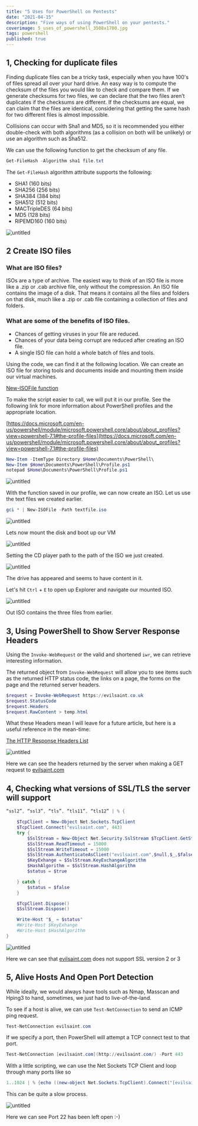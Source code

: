 ```yaml
---
title: "5 Uses for PowerShell on Pentests"
date: "2021-04-15"
description: "Five ways of using PowerShell on your pentests."
coverimage: 5_uses_of_powershell_3508x1700.jpg
tags: powershell
published: true
---
```

## 1, Checking for duplicate files

Finding duplicate files can be a tricky task, especially when you have 100's of files spread all over your hard drive.  An easy way is to compute the checksum of the files you would like to check and compare them. If we generate checksums for two files, we can declare that the two files aren’t duplicates if the checksums are different. If the checksums are equal, we can claim that the files are identical, considering that getting the same hash for two different files is almost impossible.

Collisions can occur with Sha1 and MD5, so it is recommended you either double-check with both algorithms (as a collision on both will be unlikely) or use an algorithm such as Sha512.

We can use the following function to get the checksum of any file. 

```powershell
Get-FileHash -Algorithm sha1 file.txt
```

The `Get-FileHash` algorithm attribute supports the following:

- SHA1 (160 bits)
- SHA256 (256 bits)
- SHA384 (384 bits)
- SHA512 (512 bits)
- MACTripleDES (64 bits)
- MD5 (128 bits)
- RIPEMD160 (160 bits)

<img src="ea89c0fc-5aea-4f88-9257-4ca0e3121921.png" class="img-fluid" alt="untitled">


## 2 Create ISO files

### What are ISO files?

ISOs are a type of archive. The easiest way to think of an ISO file is more like a .zip or .cab archive file, only without the compression. An ISO file contains the image of a disk. That means it contains all the files and folders on that disk, much like a .zip or .cab file containing a collection of files and folders.

### What are some of the benefits of ISO files.

- Chances of getting viruses in your file are reduced.
- Chances of your data being corrupt are reduced after creating an ISO file.
- A single ISO file can hold a whole batch of files and tools.

Using the code, we can find it at the following location. We can create an ISO file for storing tools and documents inside and mounting them inside our virtual machines. 

[New-ISOFile function](https://gallery.technet.microsoft.com/scriptcenter/New-ISOFile-function-a8deeffd)

To make the script easier to call, we will put it in our profile. See the following link for more information about PowerShell profiles and the appropriate location.

[https://docs.microsoft.com/en-us/powershell/module/microsoft.powershell.core/about/about_profiles?view=powershell-7.1#the-profile-files](https://docs.microsoft.com/en-us/powershell/module/microsoft.powershell.core/about/about_profiles?view=powershell-7.1#the-profile-files)

```powershell
New-Item -ItemType Directory $Home\Documents\PowerShell\
New-Item $Home\Documents\PowerShell\Profile.ps1
notepad $Home\Documents\PowerShell\Profile.ps1
```

<img src="b997e7f9-e47c-4b85-8ca3-7973dd4dd150.png" class="img-fluid" alt="untitled">

With the function saved in our profile, we can now create an ISO. Let us use the text files we created earlier. 

```powershell
gci * | New-ISOFile -Path textfile.iso
```

<img src="099f6a05-4dd0-48b1-93ef-f7f18d4987d3.png" class="img-fluid" alt="untitled">

Lets now mount the disk and boot up our VM

<img src="a1907569-7cbb-4654-8c61-749523497c25.png" class="img-fluid" alt="untitled">

Setting the CD player path to the path of the ISO we just created. 

<img src="98a87e5c-8ad8-452d-bd90-31f5e01e3f37.png" class="img-fluid" alt="untitled">


The drive has appeared and seems to have content in it.

Let's hit `Ctrl` + `E` to open up Explorer and navigate our mounted ISO.

<img src="24ba6ce8-449c-4c35-ad9f-ebcb72de8954.png" class="img-fluid" alt="untitled">

Out ISO contains the three files from earlier. 

## 3, Using PowerShell to Show Server Response Headers

Using the `Invoke-WebRequest` or the valid and shortened `iwr`, we can retrieve interesting information. 

The returned object from `Invoke-WebRequest` will allow you to see items such as the returned HTTP status code, the links on a page, the forms on the page and the returned server headers. 

```powershell
$request = Invoke-WebRequest https://evilsaint.co.uk
$request.StatusCode
$request.Headers
$request.RawContent > temp.html
```

What these Headers mean I will leave for a future article, but here is a useful reference in the mean-time:

[The HTTP Response Headers List](https://flaviocopes.com/http-response-headers/)

<img src="aee90e1c-ba46-4a56-920d-9b57a75268a8.png" class="img-fluid" alt="untitled">

Here we can see the headers returned by the server when making a GET request to [evilsaint.com](evilsaint.com)

## 4, Checking what versions of SSL/TLS the server will support

```powershell
“ssl2”, “ssl3”, “tls”, “tls11”, “tls12” | % {

    $TcpClient = New-Object Net.Sockets.TcpClient
    $TcpClient.Connect("evilsaint.com", 443)
    try {
        $SslStream = New-Object Net.Security.SslStream $TcpClient.GetStream()
        $SslStream.ReadTimeout = 15000
        $SslStream.WriteTimeout = 15000
        $SslStream.AuthenticateAsClient("evilsaint.com",$null,$_,$false)
        $KeyExhange = $SslStream.KeyExchangeAlgorithm
        $HashAlgorithm = $SslStream.HashAlgorithm
        $status = $true

    } catch {
        $status = $false
    }

    $TcpClient.Dispose()
    $SslStream.Dispose()

    Write-Host "$_ = $status"
    #Write-Host $KeyExhange
    #Write-Host $HashAlgorithm
}
```
<img src="ee1e0133-5cee-4894-9031-35565478119d.png" class="img-fluid" alt="untitled">

Here we can see that [evilsaint.com](http://evilsaint.com) does not support SSL version 2 or 3

## 5, Alive Hosts And Open Port Detection

While ideally, we would always have tools such as Nmap, Masscan and Hping3 to hand, sometimes, we just had to live-of-the-land. 

To see if a host is alive, we can use `Test-NetConnection` to send an ICMP ping request. 

```powershell
Test-NetConnection evilsaint.com
```

If we specify a port, then PowerShell will attempt a TCP connect test to that port.

```powershell
Test-NetConnection [evilsaint.com](http://evilsaint.com/) -Port 443
```

With a little scripting, we can use the Net Sockets TCP Client and loop through many ports like so

```powershell
1..1024 | % {echo ((new-object Net.Sockets.TcpClient).Connect("[evilsaint.com](http://evilsaint.com/)",$*)) "Port $* is open!"} 2>$null
```

This can be quite a slow process.

<img src="ca18b1d9-c600-48ae-9082-fd3ecbb01b35.png" class="img-fluid" alt="untitled">


Here we can see Port 22 has been left open :-)